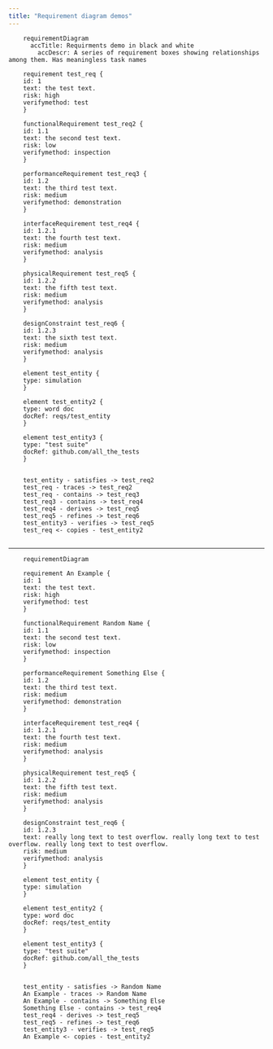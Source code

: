```yaml
---
title: "Requirement diagram demos"
---
```


```mermaid

	requirementDiagram
	  accTitle: Requirments demo in black and white
		accDescr: A series of requirement boxes showing relationships among them. Has meaningless task names

	requirement test_req {
	id: 1
	text: the test text.
	risk: high
	verifymethod: test
	}

	functionalRequirement test_req2 {
	id: 1.1
	text: the second test text.
	risk: low
	verifymethod: inspection
	}

	performanceRequirement test_req3 {
	id: 1.2
	text: the third test text.
	risk: medium
	verifymethod: demonstration
	}

	interfaceRequirement test_req4 {
	id: 1.2.1
	text: the fourth test text.
	risk: medium
	verifymethod: analysis
	}

	physicalRequirement test_req5 {
	id: 1.2.2
	text: the fifth test text.
	risk: medium
	verifymethod: analysis
	}

	designConstraint test_req6 {
	id: 1.2.3
	text: the sixth test text.
	risk: medium
	verifymethod: analysis
	}

	element test_entity {
	type: simulation
	}

	element test_entity2 {
	type: word doc
	docRef: reqs/test_entity
	}

	element test_entity3 {
	type: "test suite"
	docRef: github.com/all_the_tests
	}


	test_entity - satisfies -> test_req2
	test_req - traces -> test_req2
	test_req - contains -> test_req3
	test_req3 - contains -> test_req4
	test_req4 - derives -> test_req5
	test_req5 - refines -> test_req6
	test_entity3 - verifies -> test_req5
	test_req <- copies - test_entity2
		
```

---

```mermaid

    requirementDiagram

    requirement An Example {
    id: 1
    text: the test text.
    risk: high
    verifymethod: test
    }

    functionalRequirement Random Name {
    id: 1.1
    text: the second test text.
    risk: low
    verifymethod: inspection
    }

    performanceRequirement Something Else {
    id: 1.2
    text: the third test text.
    risk: medium
    verifymethod: demonstration
    }

    interfaceRequirement test_req4 {
    id: 1.2.1
    text: the fourth test text.
    risk: medium
    verifymethod: analysis
    }

    physicalRequirement test_req5 {
    id: 1.2.2
    text: the fifth test text.
    risk: medium
    verifymethod: analysis
    }

    designConstraint test_req6 {
    id: 1.2.3
    text: really long text to test overflow. really long text to test overflow. really long text to test overflow.
    risk: medium
    verifymethod: analysis
    }

    element test_entity {
    type: simulation
    }

    element test_entity2 {
    type: word doc
    docRef: reqs/test_entity
    }

    element test_entity3 {
    type: "test suite"
    docRef: github.com/all_the_tests
    }


    test_entity - satisfies -> Random Name
    An Example - traces -> Random Name
    An Example - contains -> Something Else
    Something Else - contains -> test_req4
    test_req4 - derives -> test_req5
    test_req5 - refines -> test_req6
    test_entity3 - verifies -> test_req5
    An Example <- copies - test_entity2
    
```


